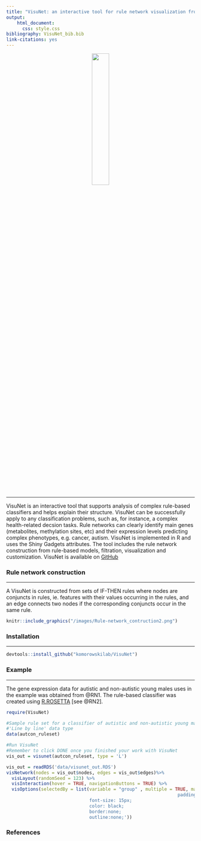 ```yaml
---
title: "VisuNet: an interactive tool for rule network visualization from rule-based models in R"
output:
    html_document:
      css: style.css
bibliography: VisuNet_bib.bib
link-citations: yes
---
```

<center>
![](images/VisuNet_logo.png){width=30% }
</center>

***

VisuNet is an interactive tool that supports analysis of complex rule-based classifiers and helps explain their structure. VisuNet can be successfully apply to any classification problems, such as, for instance, a complex health-related decsion tasks. Rule networks can clearly identify main genes (metabolites, methylation sites, etc) and their expression levels predicting complex phenotypes, e.g. cancer, autism. VisuNet is implemented in R and uses the Shiny Gadgets attributes. The tool includes the rule network construction from rule-based models, filtration, visualization and customization. VisuNet is available on  [GitHub](https://github.com/komorowskilab/VisuNet.git)



### Rule network construction

***

A VisuNet is constructed from sets of IF-THEN rules where nodes are conjuncts in rules, ie. features with their values occurring in the rules, and an edge connects two nodes if the corresponding conjuncts occur in the same rule. 


```r
knitr::include_graphics("/images/Rule-network_contruction2.png")
```

### Installation

***

```r
devtools::install_github("komorowskilab/VisuNet")
```


### Example

***

The gene expression data for autistic and non-autistic young males uses in the example was obtained from @RN1. The rule-based classifier was created using [R.ROSETTA](https://github.com/komorowskilab/R.ROSETTA.git) [see @RN2].


```r
require(VisuNet)

#Sample rule set for a classifier of autistic and non-autistic young males
#'Line by line' data type
data(autcon_ruleset)

#Run VisuNet
#Remember to click DONE once you finished your work with VisuNet
vis_out = visunet(autcon_ruleset, type = 'L')
```



```r
vis_out = readRDS('data/visunet_out.RDS')
visNetwork(nodes = vis_out$nodes, edges = vis_out$edges)%>% 
  visLayout(randomSeed = 123) %>%
  visInteraction(hover = TRUE, navigationButtons = TRUE) %>%
  visOptions(selectedBy = list(variable = "group" , multiple = TRUE, main = "Select by decision", style = 'width: 200px; height: 30px;
                                                                padding-left: 80px;
                               font-size: 15px;
                               color: black;
                               border:none;
                               outline:none;'))
```


### References

